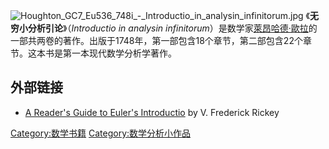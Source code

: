 [[File:Houghton_GC7_Eu536_748i_-_Introductio_in_analysin_infinitorum.jpg|thumb]]
《'''无穷小分析引论'''》（''Introductio in analysin infinitorum''）是数学家[[萊昂哈德·歐拉|萊昂哈德·歐拉]]的一部共两卷的著作。出版于1748年，第一部包含18个章节，第二部包含22个章节。这本书是第一本现代数学分析学著作。

==外部链接==
* [https://web.archive.org/web/20120929235715/http://www.math.usma.edu/people/Rickey/hm/Euler-Introductio.pdf  A Reader's Guide to Euler's Introductio] by V. Frederick Rickey

[[Category:数学书籍|Category:数学书籍]]
[[Category:数学分析小作品|Category:数学分析小作品]]